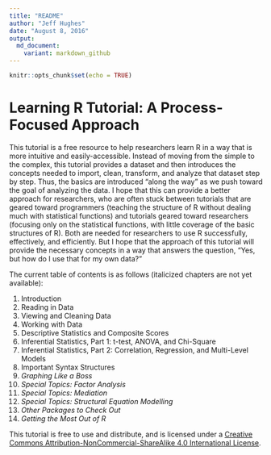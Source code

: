 ```yaml
---
title: "README"
author: "Jeff Hughes"
date: "August 8, 2016"
output:
  md_document:
    variant: markdown_github
---
```


<!-- README.md is generated from README.Rmd. Please edit that file -->

```r
knitr::opts_chunk$set(echo = TRUE)
```

# Learning R Tutorial: A Process-Focused Approach

This tutorial is a free resource to help researchers learn R in a way that is more intuitive and easily-accessible. Instead of moving from the simple to the complex, this tutorial provides a dataset and then introduces the concepts needed to import, clean, transform, and analyze that dataset step by step. Thus, the basics are introduced "along the way" as we push toward the goal of analyzing the data. I hope that this can provide a better approach for researchers, who are often stuck between tutorials that are geared toward programmers (teaching the structure of R without dealing much with statistical functions) and tutorials geared toward researchers (focusing only on the statistical functions, with little coverage of the basic structures of R). Both are needed for researchers to use R successfully, effectively, and efficiently. But I hope that the approach of this tutorial will provide the necessary concepts in a way that answers the question, "Yes, but how do I use that for my own data?"

The current table of contents is as follows (italicized chapters are not yet available):

1. Introduction
2. Reading in Data
3. Viewing and Cleaning Data
4. Working with Data  <!--- TODO: Add logical vectors, conditionals, and ifelse() --->
5. Descriptive Statistics and Composite Scores
6. Inferential Statistics, Part 1: t-test, ANOVA, and Chi-Square
7. Inferential Statistics, Part 2: Correlation, Regression, and Multi-Level Models
8. Important Syntax Structures <!--- TODO: Add if-else --->
9. *Graphing Like a Boss*
10. *Special Topics: Factor Analysis*
11. *Special Topics: Mediation*
11. *Special Topics: Structural Equation Modelling*
12. *Other Packages to Check Out*
13. *Getting the Most Out of R*

This tutorial is free to use and distribute, and is licensed under a [Creative Commons Attribution-NonCommercial-ShareAlike 4.0 International License](http://creativecommons.org/licenses/by-nc-sa/4.0/).